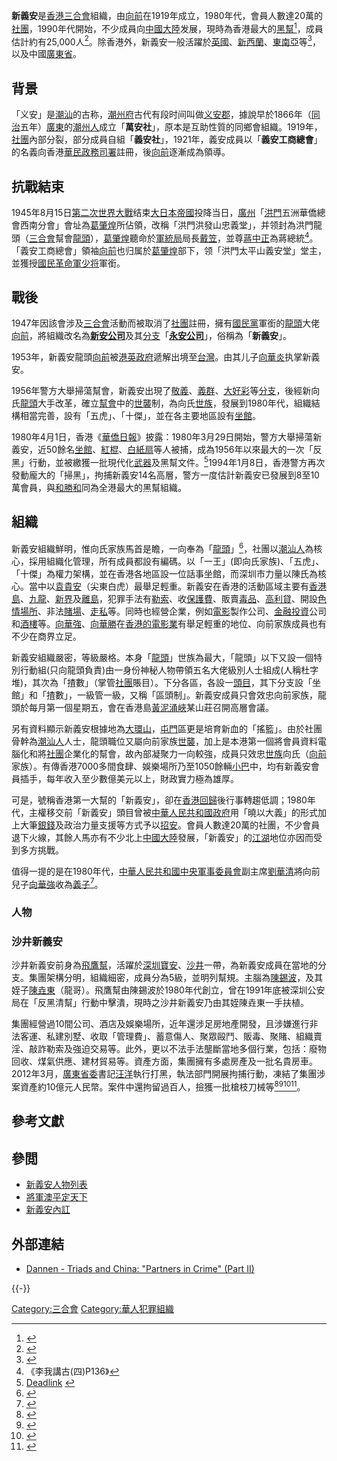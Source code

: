 {{Multiple issues|
{{Copyedit|time=2019-11-25T11:54:22+00:00}}
{{Overlinked|time=2019-11-25T11:54:22+00:00}}
{{refimprove|time=2019-11-17T17:21:25+00:00}}
}}
{{NoteTA
|G1 = Country
}}
{{Infobox criminal organization
| name              = 新義安
| image             = 
| image_size        = 250px
| caption           = 
| founded           = {{start date and age|1919}}
| founding_location = {{flag|英屬香港}}
| years_active      = 1919年至今
| territory         = {{ubl|{{HKG}}|{{CHN}}|{{UK}}|{{BEL}}|{{FRA}}|{{NET}}|{{US}}|{{THA}}|{{CAN}}|{{AUS}}|[[中美洲|中美洲]]}}
| ethnicity         = [[漢人|漢人]]
| membership        = 55,000–60,000+
| activities        = {{ubl|敲詐|勒索|偽造|販毒|販賣人口|[[洗錢|洗黑錢]]|[[謀殺|謀殺]]|非法[[賭博|賭博]]|[[賣淫|賣淫]]}}
| allies            = {{ubl|[[和合圖|和合圖]]|[[華青幫|華青幫]]|[[竹聯幫|竹聯幫]]}}
| rivals            = {{ubl|[[瘸幫|瘸子幫]]|[[14K_(三合會)|14K]]|[[和勝和|和勝和]]}}
}}

'''新義安'''是[[香港|香港]][[三合會|三合會]]組織，由[[向前|向前]]在1919年成立，1980年代，會員人數達20萬的[[社團|社團]]，1990年代開始，不少成員向[[中國大陸|中國大陸]]发展，現時為香港最大的[[黑幫|黑幫]]<ref>{{cite news|url=http://www.asiaweek.com/asiaweek/95/0825/feat1.html|title=Deadlink|date=1995-08-25|publisher=Asia Week|accessdate=2006-01-27|deadurl=yes|archiveurl=https://web.archive.org/web/20060127001734/http://www.asiaweek.com/asiaweek/95/0825/feat1.html|archivedate=2006-01-27|author=Davies, Anthony|work=}}</ref>，成員估計約有25,000人<ref>{{cite news|title=Triads|url=http://www.illuminatedlantern.com/cinema/archives/triads.php|accessdate=2006-01-27|newspaper=Illuminated Lantern|archive-date=2012-02-04|archive-url=https://web.archive.org/web/20120204055645/http://www.illuminatedlantern.com/cinema/archives/triads.php|dead-url=no}}</ref>。除香港外，新義安一般活躍於[[英國|英國]]、[[新西蘭|新西蘭]]、[[東南亞|東南亞]]等<ref>{{cite news|url=http://www.transcomm.ox.ac.uk/traces/iss2pg1.htm|title=Global Crime: International and Regional Co-operation Among Governments and Gangs Alike|accessdate=2006-01-27|newspaper=Transnational Communities Programme|archive-date=2012-09-02|archive-url=https://www.webcitation.org/6ANqolfoY?url=http://www.transcomm.ox.ac.uk/traces/iss2pg1.htm|dead-url=no}}</ref>，以及中國[[廣東省|廣東省]]。

==背景==
「义安」是[[潮汕|潮汕]]的古称，[[潮州府|潮州府]]古代有段时间叫做[[义安郡|义安郡]]，據說早於1866年（[[同治|同治]]五年）[[廣東|廣東]]的[[潮州人|潮州人]]成立「'''萬安社'''」，原本是互助性質的同鄉會組織。1919年，[[社團|社團]]內部分裂，部分成員自組「'''義安社'''」，1921年，義安成員以「'''義安工商總會'''」的名義向香港[[華民政務司署|華民政務司署]]註冊，後[[向前|向前]]逐漸成為領導。

==抗戰結束==
1945年8月15日[[第二次世界大戰|第二次世界大戰]]结束[[大日本帝國|大日本帝國]]投降当日，[[廣州|廣州]]「[[洪門|洪門]]五洲華僑總會西南分會」會址為[[葛肇煌|葛肇煌]]所佔領，改稱「洪門洪發山忠義堂」，并领封為洪門龍頭（[[三合會|三合會]]幫會[[龍頭|龍頭]]），[[葛肇煌|葛肇煌]]聽命於[[軍統局|軍統局]]局長[[戴笠|戴笠]]，並尊[[蔣中正|蔣中正]]為蔣總統<ref>《李我講古(四)P136》</ref>。「義安工商總會」領袖[[向前|向前]]也归属於[[葛肇煌|葛肇煌]]部下，领「洪門太平山義安堂」堂主，並獲授[[國民革命軍|國民革命軍]][[少将|少将]]軍銜。

==戰後==
1947年因該會涉及[[三合會|三合會]]活動而被取消了[[社團|社團]]註冊，擁有[[國民黨|國民黨]]軍銜的[[龍頭|龍頭]]大佬[[向前|向前]]，將組織改名為'''[[新安公司|新安公司]]'''及其[[分支|分支]]「'''[[永安公司(新義安)|永安公司]]'''」，俗稱為「'''新義安'''」。 

1953年，新義安龍頭[[向前|向前]]被[[港英政府|港英政府]]遞解出境至[[台灣|台灣]]。由其儿子[[向華炎|向華炎]]执掌新義安。

1956年警方大舉掃蕩幫會，新義安出現了[[敬義|敬義]]、[[義群|義群]]、[[大好彩|大好彩]]等[[分支|分支]]，後經新向氏[[龍頭|龍頭]]大手改革，確立[[幫會|幫會]]中的[[世襲|世襲]]制，為向氏[[世族|世族]]，發展到1980年代，組織結構相當完善，設有「五虎」、「十傑」，並在各主要地區設有[[坐館|坐館]]。

1980年4月1日，香港《[[華僑日報|華僑日報]]》披露：1980年3月29日開始，警方大舉掃蕩新義安，近50餘名[[坐館|坐館]]、[[紅棍|紅棍]]、[[白紙扇|白紙扇]]等人被捕，成為1956年以來最大的一次「反黑」行動，並被繳獲一批現代化[[武器|武器]]及黑幫文件。<ref>[http://www.dps.ln.gov.cn/whjy/ShowArticle.asp?ArticleID=1239 Deadlink] {{webarchive|url=https://web.archive.org/web/20060627062736/http://www.dps.ln.gov.cn/whjy/ShowArticle.asp?ArticleID=1239 |date=2006-06-27 }}</ref>1994年1月8日，香港警方再次發動龐大的「掃黑」，拘捕新義安14名高層，警方一度估計新義安已發展到8至10萬會員，與[[和勝和|和勝和]]同為全港最大的黑幫組織。

==組織==
新義安組織鮮明，惟向氏家族馬首是瞻，一向奉為「[[龍頭|龍頭]]」<ref name=黑幫制度拳頭是選>{{cite news|title=黑幫制度拳頭是選票 選舉年廝殺頻頻|url=http://hk.apple.nextmedia.com/template/apple/art_main.php?iss_id=20111017&sec_id=4104&subsec_id=11866&art_id=15710932|accessdate=2012-03-26|newspaper=《[[香港蘋果日報|蘋果日報]]》|date=2011年10月17日|archive-date=2012-01-19|archive-url=https://web.archive.org/web/20120119122223/http://hk.apple.nextmedia.com/template/apple/art_main.php?iss_id=20111017&sec_id=4104&subsec_id=11866&art_id=15710932|dead-url=no}}</ref>，社團以[[潮汕人|潮汕人]]為核心，採用組織化管理，所有成員都設有編碼。以「一王」(即向氏家族)、「五虎」、「十傑」為權力架構，並在香港各地區設一位話事坐館，而深圳市力量以陳氏為核心。當中以[[袁貴安|袁貴安]]（尖東白虎）最舉足輕重。新義安在香港的活動區域主要有[[香港島|香港島]]、[[九龍|九龍]]、[[新界|新界]]及[[離島|離島]]，犯罪手法有[[勒索|勒索]]、收[[保護費|保護費]]、販賣[[毒品|毒品]]、[[高利貸|高利貸]]、開設[[妓院|色情場所]]、非法[[賭場|賭場]]、[[走私|走私]]等。同時也經營企業，例如[[電影|電影]]製作公司、[[金融|金融]][[投資|投資]]公司和[[酒樓|酒樓]]等。[[向華強|向華強]]、[[向華勝|向華勝]]在[[香港電影|香港的電影業]]有舉足輕重的地位、向前家族成員也有不少在商界立足。　

新義安組織嚴密，等級嚴格。本身「[[龍頭|龍頭]]」世族為最大，「龍頭」以下又設一個特別行動組(只向龍頭負責)由一身份神秘人物帶領五名大佬級別人士組成(人稱杜字堆)，其次為「揸數」（掌管[[社團|社團]]賬目）。下分各區，各設一[[頭目|頭目]]，其下分支設「坐館」和「揸數」，一級管一級，又稱「區頭制」。新義安成員只會效忠向前家族，龍頭於每月第一個星期五，會在香港島[[黃泥涌峽|黃泥涌峽]]某山莊召開高層會議。 

另有資料顯示新義安根據地為[[大環山|大環山]]，[[屯門|屯門]]區更是培育新血的「搖籃」。由於社團骨幹為[[潮汕人|潮汕人]]人士，龍頭職位又屬向前家族[[世襲|世襲]]，加上是本港第一個將會員資料電腦化和將[[社團|社團]]企業化的幫會，故內部凝聚力一向較強，成員只效忠[[世族|世族]]向氏（[[向前|向前]]家族）。有傳香港7000多間食肆、娛樂場所乃至1050餘輛[[小巴|小巴]]中，均有新義安會員插手，每年收入至少數億美元以上，財政實力極為雄厚。

可是，號稱香港第一大幫的「新義安」，卻在[[香港回歸|香港回歸]]後行事轉趨低調；1980年代，主權移交前「新義安」頭目曾被[[中華人民共和國政府|中華人民共和國政府]]用「曉以大義」的形式加上大筆[[銀錢|銀錢]]及政治力量支援等方式予以[[招安|招安]]。會員人數達20萬的社團，不少會員退下火線，其餘人馬亦有不少北上[[中國大陸|中國大陸]]發展，「新義安」的[[江湖|江湖]]地位亦因而受到多方挑戰。

值得一提的是在1980年代，[[中華人民共和國中央軍事委員會|中華人民共和國中央軍事委員會]]副主席[[劉華清|劉華清]]將向前兒子[[向華強|向華強]]收為[[義子|義子]]<ref>{{Cite web |url=http://realblog.zkiz.com/greatsoup38/30844 |title=向家龍頭搭上李嘉誠染指和記電訊 |access-date=2013-07-19 |archive-date=2018-10-07 |archive-url=https://web.archive.org/web/20181007115215/http://realblog.zkiz.com/greatsoup38/30844 |dead-url=no }}</ref>。

=== 人物 === 
{{main|新義安人物列表}}

=== 沙井新義安 ===
沙井新義安前身為[[飛鷹幫_(新義安)|飛鷹幫]]，活躍於[[深圳|深圳]][[寶安區|寶安]]、[[沙井街道_(深圳市)|沙井]]一帶，為新義安成員在當地的分支。集團架構分明，組織細密，成員分為5級，並明列幫規。主腦為[[陳錫波|陳錫波]]，及其姪子[[陳垚東|陳垚東]]（龍哥）。飛鷹幫由陳錫波於1980年代創立，曾在1991年底被深圳公安局在「反黑清幫」行動中擊潰，現時之沙井新義安乃由其姪陳垚東一手扶植。

集團經營過10間公司、酒店及娛樂場所，近年還涉足房地產開發，且涉嫌進行非法客運、私建別墅、收取「管理費」、蓄意傷人、聚眾毆鬥、販毒、聚賭、組織賣淫、敲詐勒索及強迫交易等。此外，更以不法手法壟斷當地多個行業，包括：廢物回收、煤氣供應、建材貿易等。資產方面，集團擁有多處房產及一批名貴房車。2012年3月，[[廣東省委|廣東省委]]書記[[汪洋_(1955年)|汪洋]]執行打黑，執法部門開展拘捕行動，凍結了集團涉案資產約10億元人民幣。案件中還拘留過百人，撿獲一批槍枝刀械等<ref>{{cite news|title=「沙井新義安」10億資產被凍結|url=http://hk.apple.nextmedia.com/template/apple/art_main.php?iss_id=20120323&sec_id=4104&subsec_id=11867&art_id=16182219|accessdate=2012-03-23|newspaper=《[[香港蘋果日報|蘋果日報]]》|date=2012年3月23日|archive-date=2012-04-26|archive-url=https://web.archive.org/web/20120426071555/http://hk.apple.nextmedia.com/template/apple/art_main.php?iss_id=20120323&sec_id=4104&subsec_id=11867&art_id=16182219|dead-url=no}}</ref><ref>{{cite news|title=拘逾百人 凍結數億元資產 深圳搗破「沙井新義安」|url=http://www.am730.com.hk/article.php?article=97560&d=1717|accessdate=2012-03-23|newspaper=《[[am730|am730]]》|date=2012年3月23日|archive-date=2016-03-04|archive-url=https://web.archive.org/web/20160304121809/http://www.am730.com.hk/article.php?article=97560&d=1717|dead-url=no}}</ref><ref>{{cite news|title=公安搗「沙井新義安」拘102人|url=http://news.sina.com.hk/news/2/1/1/2615019/1.html|accessdate=2012-03-23|newspaper=3《[[明報|明報]]》|date=2012-03-23|deadurl=yes|archiveurl=https://web.archive.org/web/20120821003101/http://news.sina.com.hk/news/2/1/1/2615019/1.html|archivedate=2012-08-21}}</ref><ref>{{cite news|title=深圳警方摧毀黑社會性質組織「沙井新義安」|url=http://www.chinanews.com/fz/2012/03-22/3765862.shtml|accessdate=2012-03-23|newspaper=《[[中國新聞網|中國新聞網]]》|date=2012年3月22日|archive-date=2020-06-05|archive-url=https://web.archive.org/web/20200605233154/http://www.chinanews.com/fz/2012/03-22/3765862.shtml|dead-url=no}}</ref>。

== 參考文獻 ==
{{Reflist|2}}

==參閲==
* [[新義安人物列表|新義安人物列表]]
* [[將軍澳平定天下|將軍澳平定天下]]
* [[新義安內訌|新義安內訌]]

==外部連結==
*[https://archive.is/20130215182401/http://www.copi.com/articles/triads2.html Dannen - Triads and China: "Partners in Crime" (Part II)]
{{-}}
{{香港三合會|stagte=collapsed}}

[[Category:三合會|Category:三合會]]
[[Category:華人犯罪組織|Category:華人犯罪組織]]